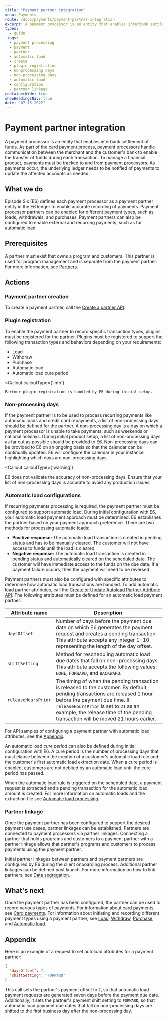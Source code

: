 ```yaml
---
title: "Payment partner integration"
menu: Payments
route: /docs/payments/payment-partner-integration
excerpt: A payment processor is an entity that enables interbank settlement of funds.
types: 
  - guide
_tags:
  - payment processing
  - payment
  - partner
  - automatic load
  - create
  - plugin registration
  - nonprocessing days
  - non-processing days
  - automatic load
  - configuration
  - partner linkage
containerWide: true
showHeadingsNav: true
date: "07-15-2022"
---
```



# Payment partner integration

A payment processor is an entity that enables interbank settlement of funds. As part of the card payment process, payment processors handle communication between the merchant and the customer's bank to enable the transfer of funds during each transaction. To manage a financial product, payments must be tracked to and from payment processors. As payments occur, the underlying ledger needs to be notified of payments to update the affected accounts as needed.

## What we do

Episode Six (E6) defines each payment processor as a payment partner entity in the E6 ledger to enable accurate recording of payments. Payment processor partners can be enabled for different payment types, such as loads, withdrawals, and purchases. Payment partners can also be configured to enable external and recurring payments, such as for automatic load.

## Prerequisites

A partner must exist that owns a program and customers. This partner is used for program management and is separate from the payment partner. For more information, see [Partners](/docs/platform-access/partners).

## Actions

### Payment partner creation

To create a payment partner, call the [Create a partner API](/tech-specs/partners/partners/api?#operation/net.e6tech.h3.middletier.api.v1.partner.partner.PartnerAPI_createPartner_POST).

### Plugin registration

To enable the payment partner to record specific transaction types, plugins must be registered for the partner. Plugins must be registered to support the following transaction types and behaviors depending on your requirements:

- Load
- Withdraw
- Purchase
- Automatic load
- Automatic load cure period

<Callout
    calloutType={'info'}
>
    Partner plugin registration is handled by E6 during initial setup.
</Callout>

### Non-processing days

If the payment partner is to be used to process recurring payments like automatic loads and credit card repayments, a list of non-processing days should be defined for the partner. A non-processing day is a day on which a payment processor is unable to take payments, such as weekends or national holidays. During initial product setup, a list of non-processing days as far out as possible should be provided to E6. Non-processing days can be provided to E6 on an ongoing basis so that the calendar can be continually updated. E6 will configure the calendar in your instance highlighting which days are non-processing days.

<Callout
  calloutType={'warning'}
>
  E6 does not validate the accuracy of non-processing days. Ensure that your list of non-processing days is accurate to avoid any production issues.
</Callout>

### Automatic load configurations

If recurring payments processing is required, the payment partner must be configured to support automatic load. During initial configuration with E6, your automatic load payment approach must be determined. E6 establishes the partner based on your payment approach preference. There are two methods for processing automatic loads:

- **Positive response:** The automatic load transaction is created in pending status and has to be manually cleared. The customer will not have access to funds until the load is cleared.
- **Negative response:** The automatic load transaction is created in pending status and automatically cleared on the scheduled date. The customer will have immediate access to the funds on the due date. If a payment failure occurs, then the payment will need to be reversed.

Payment partners must also be configured with specific attributes to determine how automatic load transactions are handled. To add automatic load partner attributes, call the [Create or Update Autoload Partner Attribute API](/tech-specs/partners/partner-attributes/api?#operation/net.e6tech.h3.middletier.api.v1.partner.customer.AutoloadAPI_settings_POST). The following attributes must be defined for an automatic load payment partner:

| Attribute name | Description |
| -------------- | ----------- |
| `daysOffset` | Number of days before the payment due date on which E6 generates the payment request and creates a pending transaction. This attribute accepts any integer 1-10 representing the length of the day offset. |
| `shiftSetting` | Method for rescheduling automatic load due dates that fall on non-processing days. This attribute accepts the following values: `NONE`, `FORWARD`, and `BACKWARD`. |
| `releaseHoursPrior` | The timing of when the pending transaction is released to the customer. By default, pending transactions are released 1 hour before the payment due time. If `releaseHoursPrior` is set to `21` as an example, the release time of the pending transaction will be moved 21 hours earlier. |

For API samples of configuring a payment partner with automatic load attributes, see the [Appendix](#appendix).

An automatic load *cure period* can also be defined during initial configuration with E6. A cure period is the number of processing days that must elapse between the creation of a customer's automatic load rule and the customer's first automatic load extraction date. When a cure period is enabled, customers are not debited by an automatic load until the cure period has passed.

When the automatic load rule is triggered on the scheduled date, a payment request is extracted and a pending transaction for the automatic load amount is created. For more information on automatic loads and the extraction file see [Automatic load processing](/docs/payments/automatic-load/#appendix-automatic-load-extraction-file).

### Partner linkage

Once the payment partner has been configured to support the desired payment use cases, partner linkages can be established. Partners are connected to payment processors via partner linkages. Connecting a partner that holds programs and customers to a payment partner with a partner linkage allows that partner's programs and customers to process payments using the payment partner.

Initial partner linkages between partners and payment partners are configured by E6 during the client onboarding process. Additional partner linkages can be defined post launch. For more information on how to link partners, see [Data segregation](/tech-specs/getting-started/data-segregation).

## What's next

Once the payment partner has been configured, the partner can be used to record various types of payments. For information about card payments, see [Card payments](/docs/cards/card-payments). For information about initiating and recording different payment types using a payment partner, see [Load](/docs/payments/account-funding), [Withdraw](/docs/payments/withdraw), [Purchase](/docs/payments/purchase), and [Automatic load](/docs/payments/automatic-load).

## Appendix

Here is an example of a request to set autoload attributes for a payment partner:

```json
{
  "daysOffset": 7,
  "shiftSetting": "FORWARD"
}
```

This call sets the partner's payment offset to `7`, so that automatic load payment requests are generated seven days before the payment due date. Additionally, it sets the partner's payment shift setting to `FORWARD`, so that automatic load payment due dates that fall on non-processing days are shifted to the first business day after the non-processing day.
